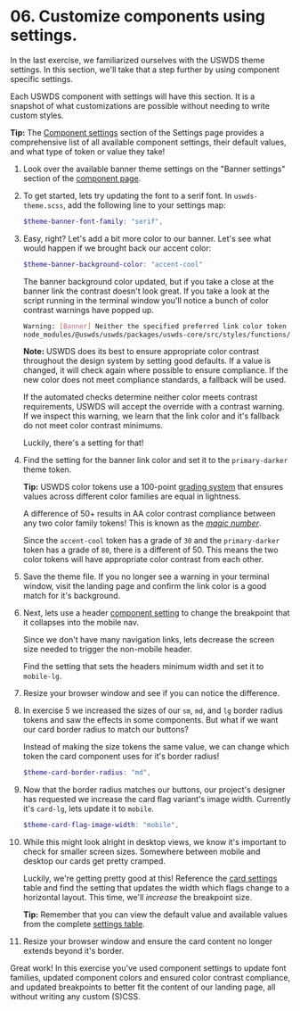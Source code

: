 # 06. Customize components using settings.

In the last exercise, we familiarized ourselves with the USWDS theme settings. In this section, we'll take that a step further by using component specific settings.

Each USWDS component with settings will have this section. It is a snapshot of what customizations are possible without needing to write custom styles.

**Tip:** The [Component settings](https://designsystem.digital.gov/documentation/settings/#component-settings-2) section of the Settings page provides a comprehensive list of all available component settings, their default values, and what type of token or value they take!

1. Look over the available banner theme settings on the "Banner settings" section of the [component page](https://designsystem.digital.gov/components/banner/).

1. To get started, lets try updating the font to a serif font. In `uswds-theme.scss`, add the following line to your settings map:
    ```scss
    $theme-banner-font-family: "serif",
    ```
1. Easy, right? Let's add a bit more color to our banner. Let's see what would happen if we brought back our accent color:
    ```scss
    $theme-banner-background-color: "accent-cool"
    ```
    The banner background color updated, but if you take a close at the banner link the contrast doesn't look great. If you take a look at the script running in the terminal window you'll notice a bunch of color contrast warnings have popped up.

    ```sh
    Warning: [Banner] Neither the specified preferred link color token (`base-lighter`) nor the fallback link color token (`primary`) have AA contrast on a `accent-cool` background. Using `primary`. Please check your source code and project settings.
    node_modules/@uswds/uswds/packages/uswds-core/src/styles/functions/color/get-color-token-from-bg.scss 65:7   get-color-token-from-bg()
    ```

    **Note:** USWDS does its best to ensure appropriate color contrast throughout the design system by setting good defaults. If a value is changed, it will check again where possible to ensure compliance. If the new color does not meet compliance standards, a fallback will be used.

    If the automated checks determine neither color meets contrast requirements, USWDS will accept the override with a contrast warning. If we inspect this warning, we learn that the link color and it's fallback do not meet color contrast minimums.

    Luckily, there's a setting for that!
1. Find the setting for the banner link color and set it to the `primary-darker` theme token.

    **Tip:** USWDS color tokens use a 100-point [grading system](https://designsystem.digital.gov/design-tokens/color/overview/#magic-number-2) that ensures values across different color families are equal in lightness.

    A difference of 50+ results in AA color contrast compliance between any two color family tokens! This is known as the [_magic number_](https://designsystem.digital.gov/design-tokens/color/overview/#magic-number-2).

    Since the `accent-cool` token has a grade of `30` and the `primary-darker` token has a grade of `80`, there is a different of 50. This means the two color tokens will have appropriate color contrast from each other.
1. Save the theme file. If you no longer see a warning in your terminal window, visit the landing page and confirm the link color is a good match for it's background.
1. Next, lets use a header [component setting](https://designsystem.digital.gov/components/header/#implementation) to change the breakpoint that it collapses into the mobile nav.

    Since we don't have many navigation links, lets decrease the screen size needed to trigger the non-mobile header.

    Find the setting that sets the headers minimum width and set it to `mobile-lg`.
1. Resize your browser window and see if you can notice the difference.
1. In exercise 5 we increased the sizes of our `sm`, `md`, and `lg` border radius tokens and saw the effects in some components. But what if we want our card border radius to match our buttons?

    Instead of making the size tokens the same value, we can change which token the card component uses for it's border radius!
    ```scss
    $theme-card-border-radius: "md",
    ```
1. Now that the border radius matches our buttons, our project's designer has requested we increase the card flag variant's image width. Currently it's `card-lg`, lets update it to `mobile`.
    ```scss
    $theme-card-flag-image-width: "mobile",
    ```
1. While this might look alright in desktop views, we know it's important to check for smaller screen sizes. Somewhere between mobile and desktop our cards get pretty cramped.

    Luckily, we're getting pretty good at this! Reference the [card settings](https://designsystem.digital.gov/components/card/#using-the-card-component-2) table and find the setting that updates the width which flags change to a horizontal layout. This time, we'll _increase_ the breakpoint size.

    **Tip:** Remember that you can view the default value and available values from the complete [settings table](https://designsystem.digital.gov/documentation/settings/#component-settings-2).
1. Resize your browser window and ensure the card content no longer extends beyond it's border.

Great work! In this exercise you've used component settings to update font families, updated component colors and ensured color contrast compliance, and updated breakpoints to better fit the content of our landing page, all without writing any custom (S)CSS.
